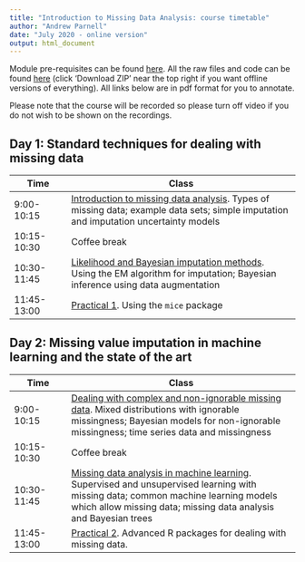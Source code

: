 ```yaml
---
title: "Introduction to Missing Data Analysis: course timetable"
author: "Andrew Parnell"
date: "July 2020 - online version"
output: html_document
---
```


Module pre-requisites can be found [here](https://andrewcparnell.github.io/mda_course/prerequisites.html). All the raw files and code can be found [here](https://www.github.com/andrewcparnell/mda_course) (click 'Download ZIP' near the top right if you want offline versions of everything). All links below are in pdf format for you to annotate. 

Please note that the course will be recorded so please turn off video if you do not wish to be shown on the recordings. 

## Day 1: Standard techniques for dealing with missing data

Time  | Class
------------- | ----------------------------------------------------
9:00-10:15 | [Introduction to missing data analysis](https://andrewcparnell.github.io/mda_course/slides/class_1_intro.pdf). Types of missing data; example data sets; simple imputation and imputation uncertainty models
10:15-10:30 | Coffee break
10:30-11:45 | [Likelihood and Bayesian imputation methods](https://andrewcparnell.github.io/mda_course/slides/class_2_imputation.pdf). Using the EM algorithm for imputation; Bayesian inference using data augmentation
11:45-13:00 | [Practical 1](https://andrewcparnell.github.io/mda_course/practicals/prac_1_mice.html). Using the `mice` package

## Day 2: Missing value imputation in machine learning and the state of the art

Time  | Class
------------- | ----------------------------------------------------
9:00-10:15 | [Dealing with complex and non-ignorable missing data ](https://andrewcparnell.github.io/mda_course/slides/class_3_nimd.pdf). Mixed distributions with ignorable missingness; Bayesian models for non-ignorable missingness; time series data and missingness
10:15-10:30 | Coffee break
10:30-11:45 | [Missing data analysis in machine learning](https://andrewcparnell.github.io/mda_course/slides/class_2_imputation.pdf). Supervised and unsupervised learning with missing data; common machine learning models which allow missing data; missing data analysis and Bayesian trees
11:45-13:00 | [Practical 2](https://andrewcparnell.github.io/mda_course/practicals/prac_2_R_packs.R). Advanced R packages for dealing with missing data.